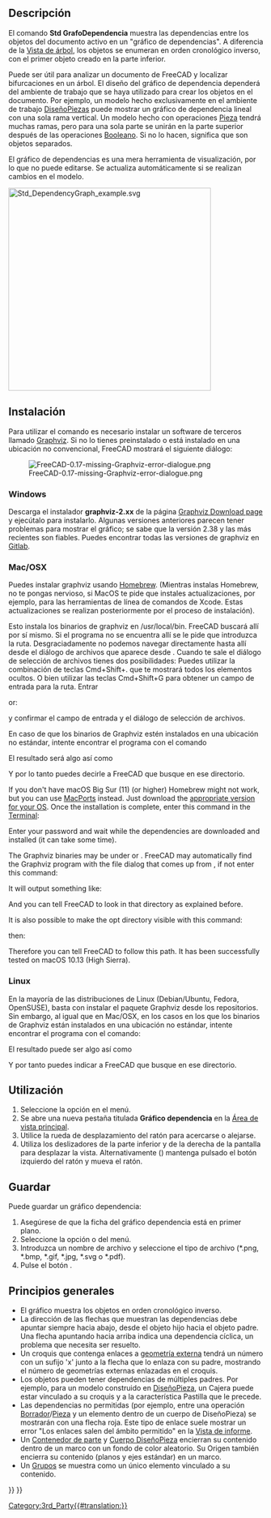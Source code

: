 <languages/>

<div class="mw-translate-fuzzy">
{{Docnav/es
|[[Std_SceneInspector/es|InspectorEscena]]
|[[Std_ProjectUtil/es|ProyectoUtil]]
|[[Std_Tools_Menu/es|Std Menú Herramientas]]
|IconL=Std_SceneInspector.svg
|IconR=Std_ProjectUtil.svg
|IconC=Freecad.svg
}}
</div>

<div class="mw-translate-fuzzy">
{{GuiCommand/es
|Name=Std DependencyGraph
|Name/es=Std GrafoDependencia
|MenuLocation=Hierramientas → Grafo Dependencia...
|Workbenches=Todo
}}
</div>

<span id="Description"></span>
== Descripción ==

<div class="mw-translate-fuzzy">
El comando '''Std GrafoDependencia''' muestra las dependencias entre los objetos del documento activo en un "gráfico de dependencias". A diferencia de la [[Tree_view/es|Vista de árbol]], los objetos se enumeran en orden cronológico inverso, con el primer objeto creado en la parte inferior.
</div>

<div class="mw-translate-fuzzy">
Puede ser útil para analizar un documento de FreeCAD y localizar bifurcaciones en un árbol. El diseño del gráfico de dependencia dependerá del ambiente de trabajo que se haya utilizado para crear los objetos en el documento. Por ejemplo, un modelo hecho exclusivamente en el ambiente de trabajo [[PartDesign_Workbench/es|DiseñoPiezas]] puede mostrar un gráfico de dependencia lineal con una sola rama vertical. Un modelo hecho con operaciones [[Part_Workbench/es|Pieza]] tendrá muchas ramas, pero para una sola parte se unirán en la parte superior después de las operaciones [[Part_Boolean/es|Booleano]]. Si no lo hacen, significa que son objetos separados.
</div>

El gráfico de dependencias es una mera herramienta de visualización, por lo que no puede editarse. Se actualiza automáticamente si se realizan cambios en el modelo.

[[Image:Std_DependencyGraph_example.svg|400px]]
{{Caption|Ejemplo de un gráfico de dependencia con un cuerpo de DiseñoPiezas a la izquierda y un objeto creado con operaciones de Pieza a la derecha}}

<span id="Installation"></span>
==Instalación== 

<div class="mw-translate-fuzzy">
Para utilizar el comando es necesario instalar un software de terceros llamado [http://graphviz.org/ Graphviz]. Si no lo tienes preinstalado o está instalado en una ubicación no convencional, FreeCAD mostrará el siguiente diálogo:
</div>

[[File:FreeCAD-0.17-missing-Graphviz-error-dialogue.png]]

===Windows=== 

Descarga el instalador '''graphviz-2.xx''' de la página [https://graphviz.org/download/#windows Graphviz Download page] y ejecútalo para instalarlo. Algunas versiones anteriores parecen tener problemas para mostrar el gráfico; se sabe que la versión 2.38 y las más recientes son fiables. Puedes encontrar todas las versiones de graphviz en [https://gitlab.com/graphviz/graphviz/-/releases Gitlab].

<span id="macOS"></span>
<div class="mw-translate-fuzzy">
===Mac/OSX===
</div> 

<div class="mw-translate-fuzzy">
Puedes instalar graphviz usando [https://brew.sh/ Homebrew]. (Mientras instalas Homebrew, no te pongas nervioso, si MacOS te pide que instales actualizaciones, por ejemplo, para las herramientas de línea de comandos de Xcode. Estas actualizaciones se realizan posteriormente por el proceso de instalación).
</div>

{{Code|lang=text|code=
brew install graphviz
}}

<div class="mw-translate-fuzzy">
Esto instala los binarios de graphviz en /usr/local/bin. FreeCAD buscará allí por sí mismo. Si el programa no se encuentra allí se le pide que introduzca la ruta. Desgraciadamente no podemos navegar directamente hasta allí desde el diálogo de archivos que aparece desde {{MenuCommand|Herramientas → Gráfico dependencia...}}.
Cuando te sale el diálogo de selección de archivos tienes dos posibilidades: Puedes utilizar la combinación de teclas Cmd+Shift+. que te mostrará todos los elementos ocultos. O bien utilizar las teclas Cmd+Shift+G para obtener un campo de entrada para la ruta. Entrar
</div>

{{Code|lang=text|code=
/usr/local/bin
}}

or:

{{Code|lang=text|code=
/opt/homebrew/bin
}}

y confirmar el campo de entrada y el diálogo de selección de archivos.

<div class="mw-translate-fuzzy">
En caso de que los binarios de Graphviz estén instalados en una ubicación no estándar, intente encontrar el programa con el comando
</div>

{{Code|lang=text|code=
type dot
}}

<div class="mw-translate-fuzzy">
El resultado será algo así como
</div> 

{{Code|lang=text|code=
dot is /usr/local/bin/dot
}}

<div class="mw-translate-fuzzy">
Y por lo tanto puedes decirle a FreeCAD que busque en ese directorio.
</div>

If you don't have macOS Big Sur (11) (or higher) Homebrew might not work, but you can use [https://www.macports.org/index.php MacPorts] instead. Just download the [https://www.macports.org/install.php appropriate version for your OS]. Once the installation is complete, enter this command in the [https://en.wikipedia.org/wiki/Terminal_(macOS) Terminal]:

{{Code|lang=text|code=
sudo port install graphviz
}}

Enter your password and wait while the dependencies are downloaded and installed (it can take some time).

The Graphviz binaries may be under {{FileName|/usr/local/bin}} or {{FileName|/opt/local/bin/dot}}. FreeCAD may automatically find the Graphviz program with the file dialog that comes up from {{MenuCommand|Tools → Dependency graph...}}, if not enter this command:

{{Code|lang=text|code=
type dot
}}

It will output something like:

{{Code|lang=text|code=
dot is /opt/local/bin/dot
}}

And you can tell FreeCAD to look in that directory as explained before.

It is also possible to make the opt directory visible with this command:

{{Code|lang=text|code=
defaults write com.apple.finder AppleShowAllFiles YES;
}}

then:

{{Code|lang=text|code=
killall Finder /System/Library/CoreServices/Finder.app;
}}

Therefore you can tell FreeCAD to follow this path. It has been successfully tested on macOS 10.13 (High Sierra).

===Linux=== 

<div class="mw-translate-fuzzy">
En la mayoría de las distribuciones de Linux (Debian/Ubuntu, Fedora, OpenSUSE), basta con instalar el paquete Graphviz desde los repositorios. Sin embargo, al igual que en Mac/OSX, en los casos en los que los binarios de Graphviz están instalados en una ubicación no estándar, intente encontrar el programa con el comando:
</div>

{{Code|lang=text|code=
type dot
}}

El resultado puede ser algo así como 

{{Code|lang=text|code=
dot is /usr/local/bin/dot
}}

Y por tanto puedes indicar a FreeCAD que busque en ese directorio.

<span id="Usage"></span>
==Utilización== 

<div class="mw-translate-fuzzy">
# Seleccione la opción {{MenuCommand|Hierramentas → [[Image:Std_DependencyGraph.svg|16px]] Gráfico dependencia...}} en el menú.
# Se abre una nueva pestaña titulada '''Gráfico  dependencia''' en la [[Main_view_area/es|Área de vista principal]].
# Utilice la rueda de desplazamiento del ratón para acercarse o alejarse.
# Utiliza los deslizadores de la parte inferior y de la derecha de la pantalla para desplazar la vista. Alternativamente ({{Version/es|0.19}}) mantenga pulsado el botón izquierdo del ratón y mueva el ratón.
</div>

<span id="Save"></span>
==Guardar== 

<div class="mw-translate-fuzzy">
Puede guardar un gráfico dependencia:
# Asegúrese de que la ficha del gráfico dependencia está en primer plano.
# Seleccione la opción {{MenuCommand|Archivo → [[Std_Save/es|Guardar]]}} o {{MenuCommand|Archivo → [[Std_SaveAs|Guardar como]]}} del menú.
# Introduzca un nombre de archivo y seleccione el tipo de archivo (*.png, *.bmp, *.gif, *.jpg, *.svg o *.pdf).
# Pulse el botón {{Button|Guardar}}.
</div>

<span id="General_principles"></span>
==Principios generales==

<div class="mw-translate-fuzzy">
* El gráfico muestra los objetos en orden cronológico inverso.
* La dirección de las flechas que muestran las dependencias debe apuntar siempre hacia abajo, desde el objeto hijo hacia el objeto padre. Una flecha apuntando hacia arriba indica una dependencia cíclica, un problema que necesita ser resuelto.
* Un croquis que contenga enlaces a [[Sketcher_External/es|geometría externa]] tendrá un número con un sufijo 'x' junto a la flecha que lo enlaza con su padre, mostrando el número de geometrías externas enlazadas en el croquis.
* Los objetos pueden tener dependencias de múltiples padres. Por ejemplo, para un modelo construido en [[PartDesign_Workbench/es|DiseñoPieza]], un Cajera puede estar vinculado a su croquis y a la característica Pastilla que le precede.
* Las dependencias no permitidas (por ejemplo, entre una operación [[Draft_Workbench/es|Borrador]]/[[Part_Workbench/es|Pieza]] y un elemento dentro de un cuerpo de DiseñoPieza) se mostrarán con una flecha roja. Este tipo de enlace suele mostrar un error "Los enlaces salen del ámbito permitido" en la [[Report_view/es|Vista de informe]].
* Un [[Std_Part/es|Contenedor de parte]] y [[PartDesign_Body/es|Cuerpo DiseñoPieza]] encierran su contenido dentro de un marco con un fondo de color aleatorio. Su Origen también encierra su contenido (planos y ejes estándar) en un marco.
* Un [[Std_Group/es|Grupos]] se muestra como un único elemento vinculado a su contenido.
</div>


<div class="mw-translate-fuzzy">
{{Docnav/es
|[[Std_SceneInspector/es|InspectorEscena]]
|[[Std_ProjectUtil/es|ProyectoUtil]]
|[[Std_Tools_Menu/es|Std Menú Herramientas]]
|IconL=Std_SceneInspector.svg
|IconR=Std_ProjectUtil.svg
|IconC=Freecad.svg
}}
</div>

{{Std_Base_navi{{#translation:}}}}
{{Userdocnavi{{#translation:}}}}
[[Category:3rd_Party{{#translation:}}]]
